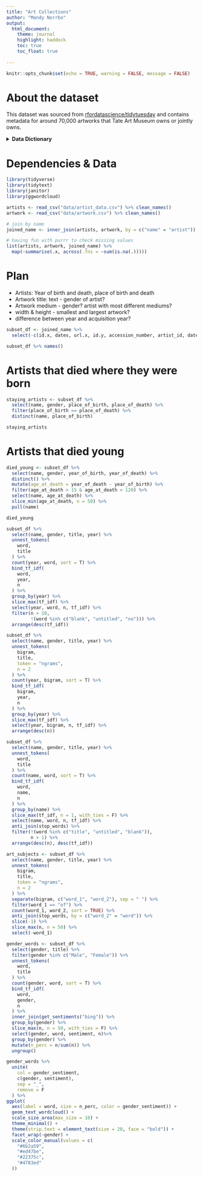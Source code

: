 ```yaml
---
title: "Art Collections"
author: "Mandy Norrbo"
output:
  html_document:
    theme: journal
    highlight: haddock
    toc: true
    toc_float: true
    
---
```


```r
knitr::opts_chunk$set(echo = TRUE, warning = FALSE, message = FALSE)
```


# About the dataset


This dataset was sourced from [rfordatascience/tidytuesday](https://github.com/rfordatascience/tidytuesday) and contains metadata for around 70,000 artworks that Tate Art Museum owns or jointly owns.


<details>
<summary>**Data Dictionary**</summary>

<br>

`artwork.csv`

|**variable**           |**class**     |**description** |
|:------------------|:---------|:-----------|
|*id*                 |double    | Unique ID |
|*accession_number*   |character | Accession number |
|*artist*             |character | Artist Name |
|*artistRole*         |character | Artist or other attribution |
|*artistId*           |double    | Artist ID |
|*title*              |character | Title of the piece of art |
|*dateText*           |character | Date as raw text (pretty messy) |
|*medium*             |character | Medium of art, quite a lot of overlap |
|*creditLine*         |character | How acquired |
|*year*               |double    | Year of creation |
|*acquisitionYear*    |double    | Year acquired |
|*dimensions*         |character | Dimensions as character |
|*width*              |double    | Width of art |
|*height*             |double    | Height of art |
|*depth*              |double    | Depth of art |
|*units*              |character | units of measure |
|*inscription*        |character | inscription if present |
|*thumbnailCopyright* |logical   | Thumbnail copyright|
|*thumbnailUrl*       |character | Thumbnail URL |
|*url*                |character | art URL |

`artists.csv`

|variable     |class     |description |
|:------------|:---------|:-----------|
|*id*           |double    | Artist ID |
|*name*         |character | Artist Name |
|*gender*       |character | Artist gender|
|*dates*        |character | Date as a character |
|*yearOfBirth*  |double    | Year of birth |
|*yearOfDeath*  |double    | Year of death |
|*placeOfBirth* |character | Place of birth (typically city, country) |
|*placeOfDeath* |character | Place of death (typically city, country) |
|*url*          |character | Artist URL |

</details>

# Dependencies & Data

```r
library(tidyverse)
library(tidytext)
library(janitor)
library(ggwordcloud)

artists <- read_csv("data/artist_data.csv") %>% clean_names()
artwork <- read_csv("data/artwork.csv") %>% clean_names()

# join by name
joined_name <- inner_join(artists, artwork, by = c("name" = "artist"))
```


```r

# having fun with purrr to check missing values
list(artists, artwork, joined_name) %>% 
  map(~summarise(.x, across(.fns = ~sum(is.na(.)))))

```

# Plan

- Artists: Year of birth and death, place of birth and death
- Artwork title: text - gender of artist?
- Artwork medium - gender? artist with most different mediums?
- width & height - smallest and largest artwork?
- difference between year and acquisition year?

```r
subset_df <- joined_name %>% 
  select(-c(id.x, dates, url.x, id.y, accession_number, artist_id, date_text, dimensions, units, thumbnail_url, thumbnail_copyright, url.y))

subset_df %>% names()
```

# Artists that died where they were born
```r
staying_artists <- subset_df %>% 
  select(name, gender, place_of_birth, place_of_death) %>% 
  filter(place_of_birth == place_of_death) %>% 
  distinct(name, place_of_birth)

staying_artists
```

# Artists that died young
```r
died_young <- subset_df %>% 
  select(name, gender, year_of_birth, year_of_death) %>%
  distinct() %>% 
  mutate(age_at_death = year_of_death - year_of_birth) %>% 
  filter(age_at_death > 15 & age_at_death < 120) %>% 
  select(name, age_at_death) %>% 
  slice_min(age_at_death, n = 50) %>% 
  pull(name)

died_young
```

```r
subset_df %>% 
  select(name, gender, title, year) %>% 
  unnest_tokens(
    word,
    title
  ) %>% 
  count(year, word, sort = T) %>% 
  bind_tf_idf(
    word,
    year,
    n
  ) %>% 
  group_by(year) %>% 
  slice_max(tf_idf) %>% 
  select(year, word, n, tf_idf) %>% 
  filter(n > 10,
         !(word %in% c("blank", "untitled", "no"))) %>% 
  arrange(desc(tf_idf))
```

```r
subset_df %>% 
  select(name, gender, title, year) %>% 
  unnest_tokens(
    bigram,
    title,
    token = "ngrams",
    n = 2
  ) %>% 
  count(year, bigram, sort = T) %>% 
  bind_tf_idf(
    bigram,
    year,
    n
  ) %>% 
  group_by(year) %>% 
  slice_max(tf_idf) %>% 
  select(year, bigram, n, tf_idf) %>% 
  arrange(desc(n)) 
```

```r
subset_df %>% 
  select(name, gender, title, year) %>% 
  unnest_tokens(
    word,
    title
  ) %>% 
  count(name, word, sort = T) %>% 
  bind_tf_idf(
    word,
    name,
    n
  ) %>% 
  group_by(name) %>% 
  slice_max(tf_idf, n = 1, with_ties = F) %>% 
  select(name, word, n, tf_idf) %>% 
  anti_join(stop_words) %>% 
  filter(!(word %in% c("title", "untitled", "blank")),
         n > 1) %>% 
  arrange(desc(n), desc(tf_idf))
```

```r

art_subjects <- subset_df %>% 
  select(name, gender, title, year) %>% 
  unnest_tokens(
    bigram,
    title,
    token = "ngrams",
    n = 2
  ) %>% 
  separate(bigram, c("word_1", "word_2"), sep = " ") %>% 
  filter(word_1 == "of") %>%
  count(word_1, word_2, sort = TRUE) %>% 
  anti_join(stop_words, by = c("word_2" = "word")) %>% 
  slice(-1) %>% 
  slice_max(n, n = 50) %>% 
  select(-word_1)

```


```r
gender_words <- subset_df %>% 
  select(gender, title) %>% 
  filter(gender %in% c("Male", "Female")) %>% 
  unnest_tokens(
    word,
    title
  ) %>% 
  count(gender, word, sort = T) %>% 
  bind_tf_idf(
    word,
    gender,
    n
  ) %>% 
  inner_join(get_sentiments("bing")) %>% 
  group_by(gender) %>% 
  slice_max(n, n = 50, with_ties = F) %>% 
  select(gender, word, sentiment, n)%>% 
  group_by(gender) %>% 
  mutate(n_perc = n/sum(n)) %>% 
  ungroup()
```

```r
gender_words %>% 
  unite(
    col = gender_sentiment,
    c(gender, sentiment),
    sep = "_",
    remove = F
  ) %>% 
ggplot(
  aes(label = word, size = n_perc, color = gender_sentiment)) +
  geom_text_wordcloud() +
  scale_size_area(max_size = 10) +
  theme_minimal() +
  theme(strip.text = element_text(size = 20, face = "bold")) +
  facet_wrap(~gender) +
  scale_color_manual(values = c(
    "#6b2a59",
    "#ed47be",
    "#22375c",
    "#4783ed"
  ))

```

